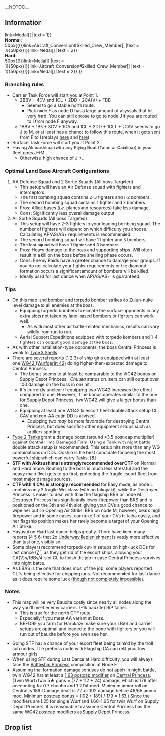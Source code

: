 __NOTOC__
<!--{{Ambox
|type = protection
|title = Editing this article is limited to wikia users for a week of the event.
|message = This is to prevent trolling, vandalizing, conflicting or unwarranted edits.
|users = [[User:McDerp|McDerp]]
}}-->
{{Notice
|style = text-align:left
|'''Report threads'''
*Report your fleet composition [[Thread:421414|here]]
*Report enemy pattern [[Thread:421408|here]]
}}
{{Spring 2016 Event Nav}}
==Information==
{{Infobox
|title = Beyond the Surging Sea
|kanji = 波濤を超えて
|romaji = Hatō o koete
|image = Spring_2016_E7_Banner.png
|label1 = Mechanics
|value1 = [[Events/Mechanics#Combined_Fleet|Combined Fleet]]<br/>[[Events/Mechanics#Node_specific_details|Selection node]]
|label2 = [[Spring_2016_Event/Mechanics#map-hp|Boss gauge <sup>?</sup>]]
|value2 = '''Easy''': 3850<br/>'''Normal''': 5250<br/>'''Hard''': 5950
|label3 = Kills required
|value3 = '''All:''' 7 kills
|label4 = Reward
|value4 = '''All:''' <br/>
{{ShipBattleCardKai|Iowa}} '''Easy:'''<br/>
{{ItemStack|item = [[File:Medal.png{{!}}50px{{!}}link=Medal]] |text = 1}} <br/>
'''Normal:'''<br/>
{{ItemStack|item = [[File:Skilled Crew Member Icon.png{{!}}50px{{!}}link=Aircraft_Conversion#Skilled_Crew_Member]] |text = 1}}{{ItemStack|item = [[File:Medal.png{{!}}50px{{!}}link=Medal]] |text = 2}}<br/>
'''Hard:'''<br/>
{{ItemStack|item = [[File:First-class_Medal_061_useitem.png{{!}}50px{{!}}link=Medal]] |text = 1}}{{ItemStack|item = [[File:Skilled Crew Member Icon.png{{!}}50px{{!}}link=Aircraft_Conversion#Skilled_Crew_Member]] |text = 1}}{{ItemStack|item = [[File:Medal.png{{!}}50px{{!}}link=Medal]] |text = 2}} 
}}

===Branching rules===
* Carrier Task Force will start you at Point 1.
** 2BBV + 4CV and 1CL + 2DD + 2CA(V) + FBB
*** Seems to go a stable north route.
*** Pick node F as node D has a large amount of abyssals that hit very hard. You can still choose to go to node J if you are routed to I from node F anyway.
** 1BBV + 1BB + 3CV + 1CA and 1CL + 2DD + 1CLT + 2CAV seems to go J to M, or at least has a chance to follow this route, when it gets sent from F to I (replays [http://kc3kai.github.io/kancolle-replay/battleplayer.html?fromImg=http://i.imgur.com/imMjCTC.png here] and [http://kc3kai.github.io/kancolle-replay/battleplayer.html?fromImg=http://i.imgur.com/bhSbWc7.png here])
* Surface Task Force will start you at Point 2.
* Having Akitsushima (with any Flying Boat (Taitei or Catalina)) in your fleet goes J->M
** Otherwise, high chance of J->L

=== Optimal Land Base Aircraft Configurations ===
# AA Defense Squad and 2 Sortie Squads (All boss Targeted)
#* This setup will have an Air Defense squad with fighters and interceptors.
#* The first bombing squad contains 2-3 fighters and 1-2 bombers.
#* The second bombing squad contains 1 fighter and 3 bombers.
#* Pros: Allied bases (''i.e.'' planes and resources) take less damage.
#* Cons: Significantly less overall damage output
# All Sortie Squads (All boss Targeted)
#* This setup will have 2-3 fighters in your leading bombing squad. The number of fighters will depend on which difficulty you choose. Calculating AP/AS/AS+ requirements is recommended.
#* The second bombing squad will have 1 fighter and 3 bombers.
#* The last squad will have 1 fighter and 3 bombers
#* Pros: Heavy damage to the boss and supporting ships. Will often result in a kill on the boss before shelling phase occurs.
#* Cons: Enemy Raids have a greater chance to damage your groups. If you do not calculate your fighter requirements or the diamond formation occurs a significant amount of bombers will be killed.
#* Ideally used for last dance when AP/AS/AS+ is guaranteed.

===Tips===
* On this map land bomber and torpedo bomber strikes do Zuiun-nuke level damage to all enemies at the boss.
** Equipping torpedo bombers to elimate the surface opponents in any extra slots not taken by land-based bombers or fighters can work well.
*** As with most other air battle-related mechanics, results can vary wildly from run to run.
** Aerial Support Expeditions equipped with torpedo bombers and 1-4 fighters can output good damage at the boss.
* As with other installation-type opponents, the boss Central Princess is weak to [[Type 3 Shell|Type 3 Shells]].
* There are several reports ([http://i.imgur.com/J424HS5.png] [https://pbs.twimg.com/media/CiASgSNVAAAM3QA.jpg:large] [https://scontent-sin1-1.xx.fbcdn.net/v/t1.0-9/13221017_277760075894789_2477695726854535744_n.jpg?oh=45fc8da56d623d62e028f7e28792a3ad&oe=57A0146F]) of ship girls equipped with at least one [[WG42 (Wurfgerät 42)]] doing higher-than-expected damage to Central Princess.
** The bonus seems to at least be comparable to the WG42 bonus on Supply Depot Princess.  ''Chuuha'' status cruisers can still output over 100 damage on the boss in one hit.
** It's currently unclear if equipping two WG42 increases the effect compared to one. However, if the bonus operates similar to the one for Supply Depot Princess, two WG42 will give a larger bonus than one.
** Equipping at least one WG42 to escort fleet double attack setup CL, CAV and non-AA cutin DD is advised.
*** Equipping two ''may'' be more favorable for destroying Central Princess, but does sacrifice other equipment setups such as artillery spotting.
* [[Special Type 2 Amphibious Landing Craft|Type 2 Tanks]] grant a damage boost (around *3,5 post-cap multiplier) against Central Hime Damaged Form. Using a Tank with night battle double attack setup is recommended. This setup hits more than any WG combinations on DDs. Ooshio is the best candidate for being the most powerful ship which can carry Tanks. [http://kancolle.wikia.com/wiki/User_blog:DynamitMC/2016_Spring_Event_E-7_Hard_Mode_Last_Kill_Preparation_Thoughts#2.29Bonuses_against_Central_fucking_go-fuck-yourself_hime_.28damaged_form.29 <nowiki>[8]</nowiki>]
* '''STF with Akitsushima is strongly recommended over CTF''' on Normal and Hard mode. Routing to the boss is much less stressful and the heavy main fleet gets to go first, protecting the fragile escort fleet from most major damage sources.
* '''CTF with 4 CVs is strongly recommended''' for Easy mode, as node L contains only 2 fragile Wo-class (with no takoyaki), while the Destroyer Princess is easier to deal with than the flagship BRS on node M. Destroyer Princess has significantly lower firepower than BRS and is positioned on the 3th and 4th slot, giving your CVs a good chance to wipe her out on Opening Air Strike. BRS on node M, however, bears high firepower and in some cases, can nuke 1 of your CVs to taiha easily, and her flagship position makes her rarely become a target of your Opening Air Strike.
* Hayasui on Hard last dance helps greatly. There have been many reports ([https://twitter.com/BB_Y02_Musashi/status/732590311373832193] [https://twitter.com/Luimago_JGQD/status/732560007082835969] [https://twitter.com/aozaki_n/status/730747066863886337]) that 2x [[Underway Replenishment]] is vastly more effective than just one, visibly so.
* Some players recommend torpedo cut-in setups on high-luck DDs for last dance ([https://twitter.com/open_zoma/status/732202150613245953] ), as they get rid of the escort ships, allowing your CA(V)s/fBBs/4-slot CL to finish the job in case Central Princess survives into night battle.
* As LBAS is the one that does most of the job, some players reported CLTs being effective for chipping runs. Not recommended for last dance as it does require some luck ([https://twitter.com/S_HSMT/status/731445044385701888 though not completely impossible]).

===Notes===
* This map will be very Bauxite costly since nearly all nodes along the way you'll meet enemy carriers. (+1k bauxite) RIP fairies.
** This is true for the north CTF route.
** Especially if you meet AA variant at Boss.
** BEFORE you farm for Harukaze make sure your LBAS and carrier setups are optimal and loaded to the bone with fighters or you will run out of bauxite before you even see her.

* Going STF has a chance of your escort fleet being taiha'd by the troll sub nodes. The preboss node with Flagship CA can rekt your low armour girls.
* When using STF during Last Dance at Hard difficulty, you will always face the [[Battleship Princess]] composition at Node E
* Assuming that formation damage bonuses do not apply in night battle, twin WG42 has at least a [http://kc3kai.github.io/kancolle-replay/battleplayer.html?fromImg=http://i.imgur.com/wQbnJWd.png 1.63 postcap modifier] on [[Central Princess]]. (Twin Wurf+twin 5★ guns = (77 + 112 + 24) damage, which is 179 after accounting for 0.7 chuuha and 1.2 DA mod. Minimum armor roll on Central is 189. Damage dealt is 72, or 102 damage before 46/65 ammo mod. Minimum postcap bonus = (102 + 189) / 179 = 1.63.) Since the modifiers are 1.25 for single Wurf and 1.60-1.65 for twin Wurf on Supply Depot Princess, it is reasonable to assume Central Princess has the same WG42 postcap modifiers as Supply Depot Princess.
<!--
* The following "tabbed" information are fleet compositions for the invading enemy air raids. These are sourced from [http://wikiwiki.jp/kancolle/?%B3%AB%C0%DF%A1%AA%B4%F0%C3%CF%B9%D2%B6%F5%C2%E2%2F%B3%C8%C4%A5%BA%EE%C0%EF#h2_content_1_6 wikiwiki.jp] and the information potentially may not be accurate. However, it is possible to paint a picture on the matter.
<tabber>Easy=
{{NodeInfo
|N/A<sup>[http://wikiwiki.jp/kancolle/?%B3%AB%C0%DF%A1%AA%B4%F0%C3%CF%B9%D2%B6%F5%C2%E2%2F%B3%C8%C4%A5%BA%EE%C0%EF#h2_content_1_6 Source]</sup>
|Dogfight
|None
|Central Princess/Damaged III
|Airfield Princess/VI
|Airfield Princess/V
}}
|-|Normal=
{{NodeInfo
|N/A<sup>[http://wikiwiki.jp/kancolle/?%B3%AB%C0%DF%A1%AA%B4%F0%C3%CF%B9%D2%B6%F5%C2%E2%2F%B3%C8%C4%A5%BA%EE%C0%EF#h2_content_1_6 Source]</sup>
|Dogfight
|None
|Central Princess/Damaged III
|Airfield Princess/VI
|Airfield Princess/VI
|Airfield Princess/VI
|-
|N/A<sup>[http://wikiwiki.jp/kancolle/?%B3%AB%C0%DF%A1%AA%B4%F0%C3%CF%B9%D2%B6%F5%C2%E2%2F%B3%C8%C4%A5%BA%EE%C0%EF#h2_content_1_6 Source]</sup>
|Dogfight
|None
|Central Princess/Damaged III
|Airfield Princess/VI
|Airfield Princess/VI
|Airfield Princess/V
}}
|-|Hard=
{{NodeInfo
|N/A<sup>[http://wikiwiki.jp/kancolle/?%B3%AB%C0%DF%A1%AA%B4%F0%C3%CF%B9%D2%B6%F5%C2%E2%2F%B3%C8%C4%A5%BA%EE%C0%EF#h2_content_1_6 Source]</sup>
|Dogfight
|None
|Central Princess/Damaged III
|Airfield Princess/VI
|Airfield Princess/VI
|Airfield Princess/VI
}}
</tabber>
{{Anti-Installation Weapon Chart}}
{{Hard Anti-installation Weapons}}
-->
{{clear}}

==Drop list==
<!-- Refer to http://kancolle.wikia.com/wiki/Template:DropList/doc -->
{{DropList
|no_legend = true
|filter_button = true
|nodes = D, F, G, L, M, N
|boss = N
|Akitsushima: D/Easy
|Amatsukaze: N/Easy
|Asagumo: N/Easy
|Asashimo: N/Easy
|Harukaze: N/Easy
|Harusame: D/Easy, F/Easy, G/Easy, L/Easy, M/Easy
|Hayashimo: N/Easy
|Kazagumo: N/Easy
|Kiyoshimo: N/Easy
|Kumano: N/Easy
|Maruyu: D/Easy
|Mizuho: D/Easy
|Mutsu: N/Easy
|Nagato: N/Easy
|Oyashio: D/Easy, 
|Shoukaku: N/Easy
|Suzuya: N/Easy
|Taigei: D/Easy
|Yamagumo: N/Easy
|Yuubari: D/Easy
|Zuihou: N/Easy
|Zuikaku: N/Easy
}}

{{:Spring 2016 Event/E-7/Enemy patterns}}